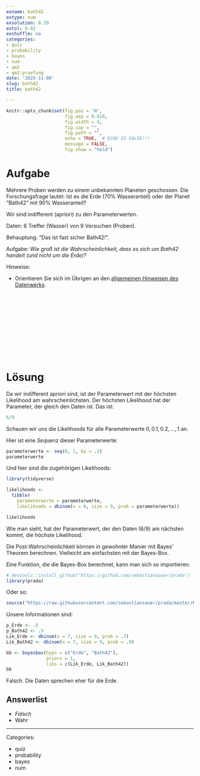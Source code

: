```yaml
---
exname: bath42
extype: num
exsolution: 0.39
extol: 0.02
exshuffle: no
categories:
- quiz
- probability
- bayes
- num
- qm2
- qm2-pruefung
date: '2023-11-08'
slug: bath42
title: bath42

---
```





```r
knitr::opts_chunk$set(fig.pos = 'H',
                      fig.asp = 0.618,
                      fig.width = 4,
                      fig.cap = "", 
                      fig.path = "",
                      echo = TRUE,  # ECHO IS FALSE!!!
                      message = FALSE,
                      fig.show = "hold")
```






# Aufgabe


Mehrere Proben werden zu einem unbekannten Planeten geschossen. Die Forschungsfrage lautet: Ist es die Erde (70% Wasseranteil) oder der Planet "Bath42" mit 90% Wasseranteil?

Wir sind indifferent (apriori) zu den Parameterwerten. 

Daten: 6 Treffer (Wasser) von 9 Versuchen (Proben).

Behauptung: "Das ist fast sicher Bath42!".

Aufgabe: *Wie groß ist die Wahrscheinlichkeit, dass es sich um Bath42 handelt (und nicht um die Erde)?*

Hinweise:

- Orientieren Sie sich im Übrigen an den [allgemeinen Hinweisen des Datenwerks](https://datenwerk.netlify.app/hinweise).





</br>
</br>
</br>
</br>
</br>
</br>
</br>
</br>
</br>
</br>

# Lösung


Da wir indifferent apriori sind, ist der Parameterwert mit der höchsten Likelihood am wahrscheinlichsten.
Der höchsten Likelihood hat der Parameter, der gleich den Daten ist.
Das ist:

```r
6/9
```


Schauen wir uns die Likelihoods für alle Parameterwerte $0, 0.1, 0.2, \ldots, 1$ an.

Hier ist eine *Seq*uenz dieser Parameterwerte:

```r
parameterwerte <- seq(0, 1, by = .1)
parameterwerte
```


Und hier sind die zugehörigen Likelihoods:

```r
library(tidyverse)

likelihoods <-
  tibble(
    parameterwerte = parameterwerte,
    likelihoods = dbinom(x = 6, size = 9, prob = parameterwerte))

likelihoods
```

Wie man sieht, hat der Parameterwert, der den Daten (6/9) am nächsten kommt, die höchste Likelihood.


Die Post-Wahrscheinlichkeit können in gewohnter Manier mit Bayes' Theorem berechnen. Vielleicht am einfachsten mit der Bayes-Box.

Eine Funktion, die die Bayes-Box berechnet, kann man sich so importieren:

```r
# devtools::install_github("https://github.com/sebastiansauer/prada")  installieren
library(prada) 
```

Oder so:

```r
source("https://raw.githubusercontent.com/sebastiansauer/prada/master/R/NAME_bayesbox.R")
```




Unsere Informationen sind:

```r
p_Erde <- .5
p_Bath42 <- .5
Lik_Erde <- dbinom(x = 7, size = 9, prob = .7)
Lik_Bath42 <- dbinom(x = 7, size = 9, prob = .9)
```


```r
bb <- bayesbox(hyps = c("Erde", "Bath42"), 
               priors = 1, 
               liks = c(Lik_Erde, Lik_Bath42))
bb
```

Falsch. Die Daten sprechen eher für die Erde.


Answerlist
----------


* *Falsch*
* Wahr








---

Categories: 

- quiz
- probability
- bayes
- num

